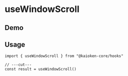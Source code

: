 
# useWindowScroll

## Demo

<UseWindowScrollExample />

## Usage

```tsx twoslash
import { useWindowScroll } from "@kaioken-core/hooks"

// ---cut---
const result = useWindowScroll()
```
